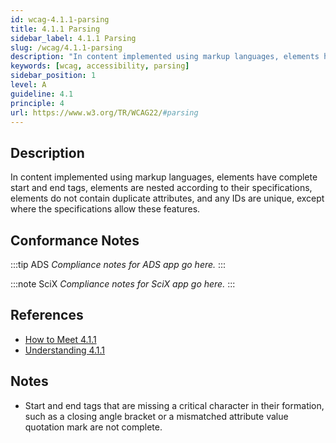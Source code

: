 ```yaml
---
id: wcag-4.1.1-parsing
title: 4.1.1 Parsing
sidebar_label: 4.1.1 Parsing
slug: /wcag/4.1.1-parsing
description: "In content implemented using markup languages, elements have complete start and end tags, elements are nested according to their specifications, elements do not contain duplicate attributes, and any IDs are unique, except where the specifications allow these features."
keywords: [wcag, accessibility, parsing]
sidebar_position: 1
level: A
guideline: 4.1
principle: 4
url: https://www.w3.org/TR/WCAG22/#parsing
---
```


## Description

In content implemented using markup languages, elements have complete start and end tags, elements are nested according to their specifications, elements do not contain duplicate attributes, and any IDs are unique, except where the specifications allow these features.

## Conformance Notes

:::tip ADS
_Compliance notes for ADS app go here._
:::

:::note SciX
_Compliance notes for SciX app go here._
:::

## References

- [How to Meet 4.1.1](https://www.w3.org/WAI/WCAG22/quickref/#parsing)
- [Understanding 4.1.1](https://www.w3.org/WAI/WCAG22/Understanding/parsing.html)

## Notes

- Start and end tags that are missing a critical character in their formation, such as a closing angle bracket or a mismatched attribute value quotation mark are not complete.
